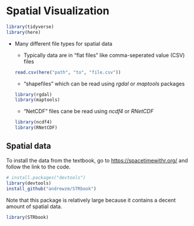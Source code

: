 # Spatial Visualization

```r
library(tidyverse)
library(here)
```


* Many different file types for spatial data

    * Typically data are in "flat files" like comma-seperated value (CSV) files 
    
    ```r
    read.csv(here("path", "to", "file.csv"))
    ```
    
    * "shapefiles" which can be read using _rgdal_ or _maptools_ packages
    
    ```r
    library(rgdal)
    library(maptools)
    ```
    
    * "NetCDF" files cane be read using _ncdf4_ or _RNetCDF_
    
    ```r
    library(ncdf4)
    library(RNetCDF)
    ```
    
    
## Spatial data

To install the data from the textbook, go to [https://spacetimewithr.org/](https://spacetimewithr.org/) and follow the link to the code.

```r
# install.packages("devtools")
library(devtools)
install_github("andrewzm/STRbook")
```

Note that this package is relatively large because it contains a decent amount of spatial data. 


```r
library(STRbook)
```






